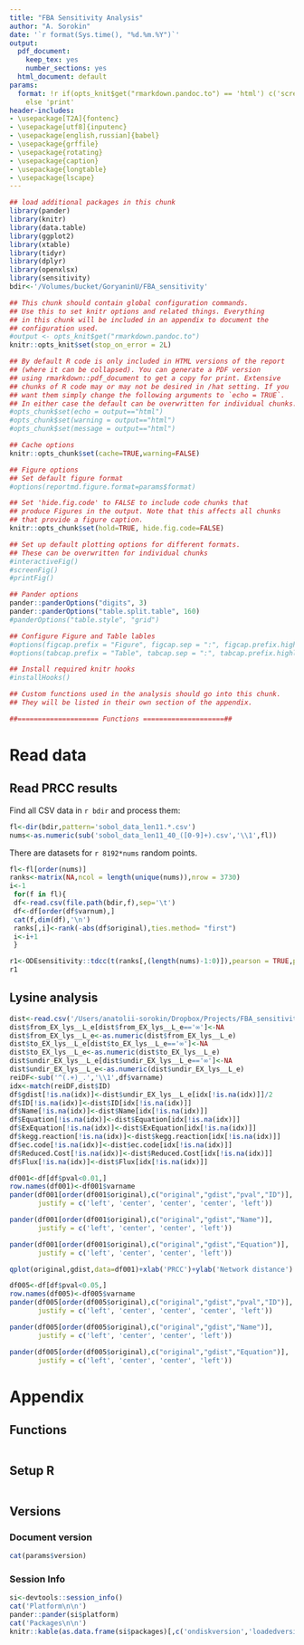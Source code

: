 ```yaml
---
title: "FBA Sensitivity Analysis"
author: "A. Sorokin"
date: '`r format(Sys.time(), "%d.%m.%Y")`'
output:
  pdf_document:
    keep_tex: yes
    number_sections: yes
  html_document: default
params:
  format: !r if(opts_knit$get("rmarkdown.pandoc.to") == 'html') c('screen', 'print')
    else 'print'
header-includes:
- \usepackage[T2A]{fontenc}
- \usepackage[utf8]{inputenc}
- \usepackage[english,russian]{babel}
- \usepackage{grffile}
- \usepackage{rotating}
- \usepackage{caption}
- \usepackage{longtable}
- \usepackage{lscape}
---
```

```r
## load additional packages in this chunk
library(pander)
library(knitr)
library(data.table)
library(ggplot2)
library(xtable)
library(tidyr)
library(dplyr)
library(openxlsx)
library(sensitivity)
bdir<-'/Volumes/bucket/GoryaninU/FBA_sensitivity'
```

```r
## This chunk should contain global configuration commands.
## Use this to set knitr options and related things. Everything
## in this chunk will be included in an appendix to document the
## configuration used.
#output <- opts_knit$get("rmarkdown.pandoc.to")
knitr::opts_knit$set(stop_on_error = 2L)

## By default R code is only included in HTML versions of the report
## (where it can be collapsed). You can generate a PDF version
## using rmarkdown::pdf_document to get a copy for print. Extensive
## chunks of R code may or may not be desired in /hat setting. If you
## want them simply change the following arguments to `echo = TRUE`.
## In either case the default can be overwritten for individual chunks.
#opts_chunk$set(echo = output=="html")
#opts_chunk$set(warning = output=="html")
#opts_chunk$set(message = output=="html")

## Cache options
knitr::opts_chunk$set(cache=TRUE,warning=FALSE)

## Figure options
## Set default figure format
#options(reportmd.figure.format=params$format)

## Set 'hide.fig.code' to FALSE to include code chunks that
## produce Figures in the output. Note that this affects all chunks
## that provide a figure caption.
knitr::opts_chunk$set(hold=TRUE, hide.fig.code=FALSE)

## Set up default plotting options for different formats.
## These can be overwritten for individual chunks
#interactiveFig()
#screenFig()
#printFig()

## Pander options
pander::panderOptions("digits", 3)
pander::panderOptions("table.split.table", 160)
#panderOptions("table.style", "grid")

## Configure Figure and Table lables
#options(figcap.prefix = "Figure", figcap.sep = ":", figcap.prefix.highlight = "**")
#options(tabcap.prefix = "Table", tabcap.sep = ":", tabcap.prefix.highlight = "**")

## Install required knitr hooks
#installHooks()
```

```r
## Custom functions used in the analysis should go into this chunk.
## They will be listed in their own section of the appendix.

##==================== Functions ====================##

```

# Read data
## Read PRCC results
Find all CSV data in `r bdir` and process them:
```r
fl<-dir(bdir,pattern='sobol_data_len11.*.csv')
nums<-as.numeric(sub('sobol_data_len11_40_([0-9]+).csv','\\1',fl))
```
There are datasets for `r 8192*nums` random points.

```r
fl<-fl[order(nums)]
ranks<-matrix(NA,ncol = length(unique(nums)),nrow = 3730)
i<-1
 for(f in fl){
 df<-read.csv(file.path(bdir,f),sep='\t')
 df<-df[order(df$varnum),]
 cat(f,dim(df),'\n')
 ranks[,i]<-rank(-abs(df$original),ties.method= "first")
 i<-i+1
 }
```

```r
r1<-ODEsensitivity::tdcc(t(ranks[,(length(nums)-1:0)]),pearson = TRUE,plot = TRUE)
r1
```

## Lysine analysis
```r
dist<-read.csv('/Users/anatolii-sorokin/Dropbox/Projects/FBA_sensitivity/ecoli_sobol.csv')
dist$from_EX_lys__L_e[dist$from_EX_lys__L_e=='∞']<-NA
dist$from_EX_lys__L_e<-as.numeric(dist$from_EX_lys__L_e)
dist$to_EX_lys__L_e[dist$to_EX_lys__L_e=='∞']<-NA
dist$to_EX_lys__L_e<-as.numeric(dist$to_EX_lys__L_e)
dist$undir_EX_lys__L_e[dist$undir_EX_lys__L_e=='∞']<-NA
dist$undir_EX_lys__L_e<-as.numeric(dist$undir_EX_lys__L_e)
reiDF<-sub('^(.+)_.','\\1',df$varname)
idx<-match(reiDF,dist$ID)
df$gdist[!is.na(idx)]<-dist$undir_EX_lys__L_e[idx[!is.na(idx)]]/2
df$ID[!is.na(idx)]<-dist$ID[idx[!is.na(idx)]]
df$Name[!is.na(idx)]<-dist$Name[idx[!is.na(idx)]]
df$Equation[!is.na(idx)]<-dist$Equation[idx[!is.na(idx)]]
df$ExEquation[!is.na(idx)]<-dist$ExEquation[idx[!is.na(idx)]]
df$kegg.reaction[!is.na(idx)]<-dist$kegg.reaction[idx[!is.na(idx)]]
df$ec.code[!is.na(idx)]<-dist$ec.code[idx[!is.na(idx)]]
df$Reduced.Cost[!is.na(idx)]<-dist$Reduced.Cost[idx[!is.na(idx)]]
df$Flux[!is.na(idx)]<-dist$Flux[idx[!is.na(idx)]]
```

```r
df001<-df[df$pval<0.01,]
row.names(df001)<-df001$varname
pander(df001[order(df001$original),c("original","gdist","pval","ID")],
       justify = c('left', 'center', 'center', 'center', 'left'))
```
```r
pander(df001[order(df001$original),c("original","gdist","Name")],
       justify = c('left', 'center', 'center', 'left'))
```
```r
pander(df001[order(df001$original),c("original","gdist","Equation")],
       justify = c('left', 'center', 'center', 'left'))
```

```r
qplot(original,gdist,data=df001)+xlab('PRCC')+ylab('Network distance')
```


```r
df005<-df[df$pval<0.05,]
row.names(df005)<-df005$varname
pander(df005[order(df005$original),c("original","gdist","pval","ID")],
       justify = c('left', 'center', 'center', 'center', 'left'))
```
```r
pander(df005[order(df005$original),c("original","gdist","Name")],
       justify = c('left', 'center', 'center', 'left'))
```
```r
pander(df005[order(df005$original),c("original","gdist","Equation")],
       justify = c('left', 'center', 'center', 'left'))
```



# Appendix {.tabset}
## Functions
```r
```

## Setup R
```r
```

## Versions
### Document version
```r
cat(params$version)
```

### Session Info
```r
si<-devtools::session_info()
cat('Platform\n\n')
pander::pander(si$platform)
cat('Packages\n\n')
knitr::kable(as.data.frame(si$packages)[,c('ondiskversion','loadedversion','date','source')],align = c('l','l'))
```

